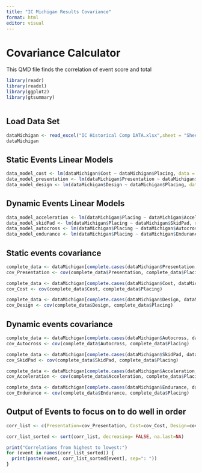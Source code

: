 ```yaml
---
title: "IC Michigan Results Covariance"
format: html
editor: visual
---
```


# Covariance Calculator

This QMD file finds the correlation of event score and total

```r

library(readr)
library(readxl)
library(ggplot2)
library(gtsummary)



```

## Load Data Set

```r
dataMichigan <- read_excel("IC Historical Comp DATA.xlsx",sheet = "Sheet1")
dataMichigan

```

## Static Events Linear Models

```r
data_model_cost <- lm(dataMichigan$Cost ~ dataMichigan$Placing, data = dataMichigan)
data_model_presentation <- lm(dataMichigan$Presentation ~ dataMichigan$Placing, data = dataMichigan)
data_model_design <- lm(dataMichigan$Design ~ dataMichigan$Placing, data = dataMichigan)
```

## Dynamic Events Linear Models

```r
data_model_acceleration <- lm(dataMichigan$Placing ~ dataMichigan$Acceleration, data = dataMichigan)
data_model_skidPad <- lm(dataMichigan$Placing ~ dataMichigan$SkidPad, data = dataMichigan)
data_model_autocross <- lm(dataMichigan$Placing ~ dataMichigan$Autocross, data = dataMichigan)
data_model_endurance <- lm(dataMichigan$Placing ~ dataMichigan$Endurance, data = dataMichigan)
```

## Static events covariance

```r
complete_data <- dataMichigan[complete.cases(dataMichigan$Presentation, dataMichigan$Placing), ]
cov_Presentation <- cov(complete_data$Presentation, complete_data$Placing)

complete_data <- dataMichigan[complete.cases(dataMichigan$Cost, dataMichigan$Placing), ]
cov_Cost <- cov(complete_data$Cost, complete_data$Placing)

complete_data <- dataMichigan[complete.cases(dataMichigan$Design, dataMichigan$Placing), ]
cov_Design <- cov(complete_data$Design, complete_data$Placing)


```

## Dynamic events covariance

```r
complete_data <- dataMichigan[complete.cases(dataMichigan$Autocross, dataMichigan$Placing), ]
cov_Autocross <- cov(complete_data$Autocross, complete_data$Placing)

complete_data <- dataMichigan[complete.cases(dataMichigan$SkidPad, dataMichigan$Placing), ]
cov_SkidPad <- cov(complete_data$SkidPad, complete_data$Placing)

complete_data <- dataMichigan[complete.cases(dataMichigan$Acceleration, dataMichigan$Placing), ]
cov_Acceleration <- cov(complete_data$Acceleration, complete_data$Placing)

complete_data <- dataMichigan[complete.cases(dataMichigan$Endurance, dataMichigan$Placing), ]
cov_Endurance <- cov(complete_data$Endurance, complete_data$Placing)
```

## Output of Events to focus on to do well in order

```r
corr_list <- c(Presentation=cov_Presentation, Cost=cov_Cost, Design=cov_Design, Autocross=cov_Autocross, SkidPad=cov_SkidPad, Acceleration=cov_Acceleration, Endurance=cov_Endurance)

corr_list_sorted <- sort(corr_list, decreasing= FALSE, na.last=NA)

print("Correlations from highest to lowest:")
for (event in names(corr_list_sorted)) {
  print(paste(event, corr_list_sorted[event], sep=": "))
}
```
